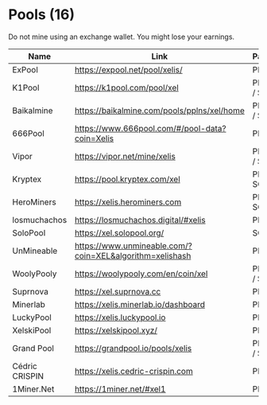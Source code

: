 # Pools (16)

Do not mine using an exchange wallet. You might lose your earnings.

| Name                   | Link                                            | Payout            |
|------------------------|-------------------------------------------------|-------------------|
| ExPool                 | https://expool.net/pool/xelis/                  | PPLNS             |
| K1Pool                 | https://k1pool.com/pool/xel                     | PPLNS / SOLO      |
| Baikalmine             | https://baikalmine.com/pools/pplns/xel/home     | PPLNS / SOLO      |
| 666Pool                | https://www.666pool.com/#/pool-data?coin=Xelis  | PPLNS             |
| Vipor                  | https://vipor.net/mine/xelis                    | PPLNS / SOLO      |
| Kryptex                | https://pool.kryptex.com/xel                    | PROP / SOLO       |
| HeroMiners             | https://xelis.herominers.com                    | PROP / SOLO       |
| losmuchachos           | https://losmuchachos.digital/#xelis             | PPLNS             |
| SoloPool               | https://xel.solopool.org/                       | SOLO              |
| UnMineable             | https://www.unmineable.com/?coin=XEL&algorithm=xelishash | PPLNS    |
| WoolyPooly             | https://woolypooly.com/en/coin/xel              | PPLNS / SOLO      |
| Suprnova               | https://xel.suprnova.cc                         | PPLNS             |
| Minerlab               | https://xelis.minerlab.io/dashboard             | PPLNS             |
| LuckyPool              | https://xelis.luckypool.io                      | PPLNS             |
| XelskiPool             | https://xelskipool.xyz/                         | PPLNS             |
| Grand Pool             | https://grandpool.io/pools/xelis                | PPLNS / SOLO      |
| Cédric CRISPIN         | https://xelis.cedric-crispin.com                | PPLNS             |
| 1Miner.Net             | https://1miner.net/#xel1                        | PPLNS             |
